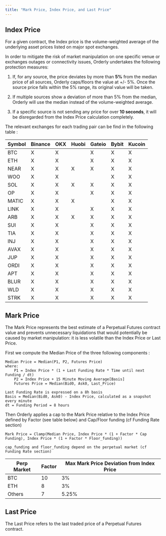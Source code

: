 ```yaml
---
title: "Mark Price, Index Price, and Last Price"
---
```


## Index Price

For a given contract, the Index price is the volume-weighted average of the underlying asset prices listed on major spot exchanges. 

In order to mitigate the risk of market manipulation on one specific venue or exchanges outages or connectivity issues, Orderly undertakes the following protection measures: 

1. If, for any source, the price deviates by more than **5%** from the median price of all sources, Orderly caps/floors the value at +/- 5%. Once the source price falls within the 5% range, its original value will be taken.

2. If multiple sources show a deviation of more than 5% from the median, Orderly will use the median instead of the volume-weighted average.

3. If a specific source is not sending any price for over **10 seconds**, it will be disregarded from the Index Price calculation completely.


The relevant exchanges for each trading pair can be find in the following table : 


| Symbol | Binance | OKX | Huobi | Gateio | Bybit | Kucoin |
|--------|---------|-----|-------|--------|-------|--------|
| BTC    | X       | X   |       | X      | X     | X      |
| ETH    | X       | X   |       | X      | X     | X      |
| NEAR   | X       | X   | X     | X      | X     | X      |
| WOO    | X       | X   |       |        | X     | X      |
| SOL    | X       | X   | X     | X      | X     | X      |
| OP     | X       | X   |       | X      | X     | X      |
| MATIC  | X       | X   | X     |        | X     | X      |
| LINK   | X       | X   |       | X      | X     | X      |
| ARB    | X       | X   | X     | X      | X     | X      |
| SUI    | X       | X   |       | X      | X     | X      |
| TIA    | X       | X   |       | X      | X     | X      |
| INJ    | X       | X   |       | X      | X     | X      |
| AVAX    | X       | X   |       | X      | X     | X      |
| JUP    | X       | X   |       | X      | X     | X      |
| ORDI    | X       | X   |       | X      | X     | X      |
| APT    | X       | X   |       | X      | X     | X      |
| BLUR    | X       | X   |       | X      | X     | X      |
| WLD    | X       | X   |       | X      | X     | X      |
| STRK    | X       | X   |       | X      | X     | X      |


## Mark Price

The Mark Price represents the best estimate of a Perpetual Futures contract value and prevents unnecessary liquidations that would potentially be caused by market manipulation: it is less volatile than the Index Price or Last Price.

First we compute the Median Price of the three following components : 

```
Median Price = Median(P1, P2, Futures Price)
where:
    P1 = Index Price * (1 + Last Funding Rate * Time until next Funding / dt)
    P2 = Index Price + 15 Minute Moving Average[Basis]
    Futures Price = Median(Bid0, Ask0, Last_Price)
    
Last Funding Rate is expressed on a 8h basis
Basis = Median(Bid0, Ask0) - Index Price, calculated as a snapshot every minute
dt = Funding Period = 8 hours

```


Then Orderly applies a cap to the Mark Price relative to the Index Price defined by Factor (see table below) and Cap/Floor funding (cf Funding Rate section)

```
Mark Price = Clamp(Median Price, Index Price * (1 + Factor * Cap Funding), Index Price * (1 + Factor * Floor_funding))

cap_funding and floor_funding depend on the perpetual market (cf Funding Rate section)
```

| Perp Market | Factor | Max Mark Price Deviation from Index Price |
| ----------- | ------ | ----------------------------------------- |
| BTC         | 10     | 3%                                        |
| ETH         | 8      | 3%                                        |
| Others        | 7      | 5.25%                                     |

## Last Price

The Last Price refers to the last traded price of a Perpetual Futures contract.

